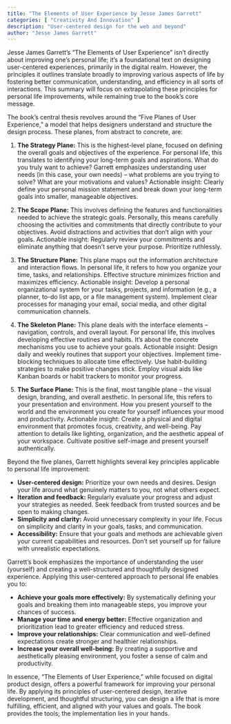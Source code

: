 ```yaml
---
title: "The Elements of User Experience by Jesse James Garrett"
categories: [ "Creativity And Innovation" ]
description: "User-centered design for the web and beyond"
author: "Jesse James Garrett"
---
```

Jesse James Garrett's "The Elements of User Experience" isn't directly about improving one's personal life; it's a foundational text on designing user-centered experiences, primarily in the digital realm.  However, the principles it outlines translate broadly to improving various aspects of life by fostering better communication, understanding, and efficiency in all sorts of interactions.  This summary will focus on extrapolating these principles for personal life improvements, while remaining true to the book's core message.

The book's central thesis revolves around the "Five Planes of User Experience," a model that helps designers understand and structure the design process.  These planes, from abstract to concrete, are:

1. **The Strategy Plane:** This is the highest-level plane, focused on defining the overall goals and objectives of the experience.  For personal life, this translates to identifying your long-term goals and aspirations. What do you truly want to achieve?  Garrett emphasizes understanding user needs (in this case, your own needs) – what problems are you trying to solve? What are your motivations and values?  Actionable insight:  Clearly define your personal mission statement and break down your long-term goals into smaller, manageable objectives.

2. **The Scope Plane:** This involves defining the features and functionalities needed to achieve the strategic goals.  Personally, this means carefully choosing the activities and commitments that directly contribute to your objectives.  Avoid distractions and activities that don't align with your goals.  Actionable insight:  Regularly review your commitments and eliminate anything that doesn't serve your purpose.  Prioritize ruthlessly.

3. **The Structure Plane:** This plane maps out the information architecture and interaction flows.  In personal life, it refers to how you organize your time, tasks, and relationships.  Effective structure minimizes friction and maximizes efficiency.  Actionable insight:  Develop a personal organizational system for your tasks, projects, and information (e.g., a planner, to-do list app, or a file management system).  Implement clear processes for managing your email, social media, and other digital communication channels.

4. **The Skeleton Plane:** This plane deals with the interface elements – navigation, controls, and overall layout.  For personal life, this involves developing effective routines and habits.  It's about the concrete mechanisms you use to achieve your goals.  Actionable insight:  Design daily and weekly routines that support your objectives.  Implement time-blocking techniques to allocate time effectively.  Use habit-building strategies to make positive changes stick.  Employ visual aids like Kanban boards or habit trackers to monitor your progress.

5. **The Surface Plane:** This is the final, most tangible plane – the visual design, branding, and overall aesthetic.  In personal life, this refers to your presentation and environment.  How you present yourself to the world and the environment you create for yourself influences your mood and productivity.  Actionable insight:  Create a physical and digital environment that promotes focus, creativity, and well-being.  Pay attention to details like lighting, organization, and the aesthetic appeal of your workspace.  Cultivate positive self-image and present yourself authentically.

Beyond the five planes, Garrett highlights several key principles applicable to personal life improvement:

* **User-centered design:**  Prioritize your own needs and desires.  Design your life around what genuinely matters to you, not what others expect.
* **Iteration and feedback:**  Regularly evaluate your progress and adjust your strategies as needed.  Seek feedback from trusted sources and be open to making changes.
* **Simplicity and clarity:**  Avoid unnecessary complexity in your life.  Focus on simplicity and clarity in your goals, tasks, and communication.
* **Accessibility:**  Ensure that your goals and methods are achievable given your current capabilities and resources. Don't set yourself up for failure with unrealistic expectations.

Garrett's book emphasizes the importance of understanding the user (yourself) and creating a well-structured and thoughtfully designed experience.  Applying this user-centered approach to personal life enables you to:

* **Achieve your goals more effectively:** By systematically defining your goals and breaking them into manageable steps, you improve your chances of success.
* **Manage your time and energy better:**  Effective organization and prioritization lead to greater efficiency and reduced stress.
* **Improve your relationships:**  Clear communication and well-defined expectations create stronger and healthier relationships.
* **Increase your overall well-being:**  By creating a supportive and aesthetically pleasing environment, you foster a sense of calm and productivity.


In essence, "The Elements of User Experience," while focused on digital product design, offers a powerful framework for improving your personal life. By applying its principles of user-centered design, iterative development, and thoughtful structuring, you can design a life that is more fulfilling, efficient, and aligned with your values and goals. The book provides the tools; the implementation lies in your hands.

